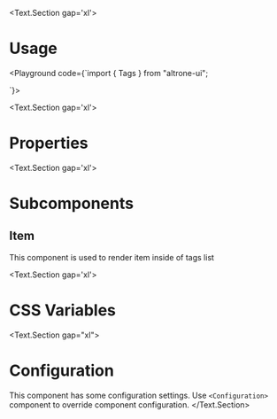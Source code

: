 
<BluePrint title="Tags" description="This component is used to list of tags" />

<Text.Section gap='xl'>
  # Usage

  <Playground code={`import { Tags } from "altrone-ui";

<Tags>
  <Tags.Item label="#Python" />
  <Tags.Item label="#AI" />
  <Tags.Item label="#ChatGPT" />
</Tags>
`}>
    <Tags>
      <Tags.Item label="#Python" />
      <Tags.Item label="#AI" />
      <Tags.Item label="#ChatGPT" />
    </Tags>
    </Playground>
</Text.Section>

<Text.Section gap='xl'>
  # Properties

  <PropertiesTable title="Properties" data={TagsProperties} />
</Text.Section>

<Text.Section gap='xl'>
  # Subcomponents

  ## Item

  This component is used to render item inside of tags list

  <PropertiesTable title="Properties" data={TagsItemProperties} />
</Text.Section>

<Text.Section gap='xl'>
  # CSS Variables
  <CSSVariablesList data={TagsCSSVariables} />
</Text.Section>

<Text.Section gap="xl">
  # Configuration
  This component has some configuration settings. Use `<Configuration>` component to override component configuration.
  <ConfigTable filter="tags." />
</Text.Section>